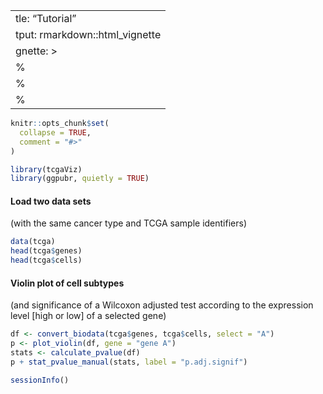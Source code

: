   ---
title: "Tutorial"
output: rmarkdown::html_vignette
vignette: >
  %\VignetteIndexEntry{Tutorial}
  %\VignetteEngine{knitr::rmarkdown}
  %\VignetteEncoding{UTF-8}
---

```r
knitr::opts_chunk$set(
  collapse = TRUE,
  comment = "#>"
)
```

```r
library(tcgaViz)
library(ggpubr, quietly = TRUE)
```

#### Load two data sets
(with the same cancer type and TCGA sample identifiers)
```r
data(tcga)
head(tcga$genes)
head(tcga$cells)
```

#### Violin plot of cell subtypes
(and significance of a Wilcoxon adjusted test according to the expression
 level [high or low] of a selected gene)
```r
df <- convert_biodata(tcga$genes, tcga$cells, select = "A")
p <- plot_violin(df, gene = "gene A")
stats <- calculate_pvalue(df)
p + stat_pvalue_manual(stats, label = "p.adj.signif")
```

```r
sessionInfo()
```
